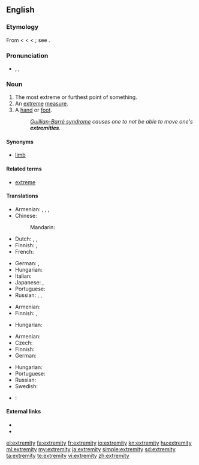 ==English==

===Etymology===
From {{etyl|enm}} {{term|extremite}} < {{etyl|fro}} {{term|extremite}} < {{etyl|la}} {{term|extremitas||the extremity or end}} < {{term|extremis||furthest, extreme}}; see {{term|extreme}}.

===Pronunciation===
* {{enPR|ĭkstrĕ'mĭtē}}, {{IPA|/ɪkˈstrɛmɪti/}}, {{SAMPA|/Ik"strEmIti/}}

===Noun===
{{en-noun|extremities}}

# The most extreme or furthest point of something.
# An [[extreme]] [[measure]].
# A [[hand]] or [[foot]].
#: ''[[Guillian-Barré syndrome]] causes one to not be able to move one's '''extremities'''.''

====Synonyms====
* [[limb]]

====Related terms====
* [[extreme]]

====Translations====
{{trans-top|furthest point}}
* Armenian: {{t-|hy|ծայր|tr=çayr}},  {{t-|hy|եզր|tr=ezr}},  {{t-|hy|վերջ|tr=verǰ}},  {{t|hy|վերջավորություն|tr=verǰavorut’yun}}
* Chinese:
*: Mandarin: {{t-|cmn|末端|tr=mòduān|sc=Hani}}
* Dutch: {{t-|nl|uiterste|n}}, {{t+|nl|extremiteit|f}}, {{t+|nl|uiteinde|n}}
* Finnish: {{t-|fi|ääripää}}, {{t-|fi|ääriraja}}
* French: {{t|fr|extrémité|f}}
{{trans-mid}}
* German: {{t|de|Extremität|f}},  {{t|de|äußerstes Ende|n}}
* Hungarian: {{t|hu|véglet}}
* Italian: {{t+|it|estremità|f}}
* Japanese: {{t|ja|果て|tr=はて, hate}},  {{t-|ja|末端|tr=まったん, mattan}}
* Portuguese: {{t+|pt|extremidade|f}}
* Russian: {{t+|ru|край|m|tr=kraj}},  {{t+|ru|оконечность|f|tr=okonéčnost'}},  {{t+|ru|конец|m|tr=konéc}}
{{trans-bottom}}

{{trans-top|extreme measure}}
* Armenian: {{t|hy|ծայրահեղություն|tr=çayraheġut’yun}}
* Finnish: {{t|fi|äärimmäisyys}}, {{t+|fi|äärimmäinen}} {{t-|fi|toimenpide}}
{{trans-mid}}
* Hungarian: {{t+|hu|szélsőség}}
{{trans-bottom}}

{{trans-top|hand or foot}}
* Armenian: {{t|hy|վերջավորություն|tr=verǰavorut’yun}}
* Czech: {{t-|cs|končetina|f}}
* Finnish: {{t+|fi|raaja}}
* German: {{t|de|Extremität|f}}
{{trans-mid}}
* Hungarian: {{t+|hu|végtag}}
* Portuguese: {{t+|pt|extremidade|f}}
* Russian: {{t|ru|конечность|f}}
* Swedish: {{t-|sv|extremitet|c}}
{{trans-bottom}}

{{checktrans-top}}
* {{ttbc|Spanish}}: {{t+|es|extremidad|f}}
{{trans-bottom}}

====External links====
* {{R:Webster 1913}}
* {{R:Century 1911}}

[[el:extremity]]
[[fa:extremity]]
[[fr:extremity]]
[[io:extremity]]
[[kn:extremity]]
[[hu:extremity]]
[[ml:extremity]]
[[my:extremity]]
[[ja:extremity]]
[[simple:extremity]]
[[sd:extremity]]
[[ta:extremity]]
[[te:extremity]]
[[vi:extremity]]
[[zh:extremity]]